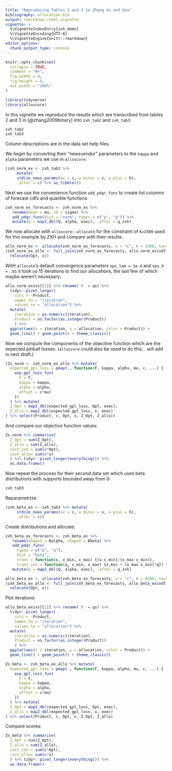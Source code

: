```yaml
---
title: "Reproducing Tables 2 and 3 in Zhang Xu and Hua"
bibliography: allocation.bib
output: rmarkdown::html_vignette
vignette: >
  %\VignetteIndexEntry{zxh_demo}
  %\VignetteEncoding{UTF-8}
  %\VignetteEngine{knitr::rmarkdown}
editor_options: 
  chunk_output_type: console
---
```


```r
knitr::opts_chunk$set(
  collapse = TRUE,
  comment = "#>",
  fig.width = 8,
  fig.height = 8,
  out.width = "100%"
)
```

```r
library(tidyverse)
library(alloscore)
```

In this vignette we reproduce the results which are transcribed from tables 2 and 3 in [@zhang2009binary] into `zxh_tab2` and `zxh_tab3`:
```r
zxh_tab2
zxh_tab3
```
Column descriptions are in the data set help files.

We begin by converting their "newsvendor" parameters to the `kappa` and `alpha` parameters we use in `alloscore`:
```r
(zxh_norm_ex <- zxh_tab2 %>% 
     mutate(
     stdize_news_params(ax = c, a_minus = v, a_plus = h),
     .after = c) %>% as_tibble())
```

Next we use the convenience function `add_pdqr_funs` to create list columns of forecast cdfs and quantile functions
```r
zxh_norm_ex_forecasts <- zxh_norm_ex %>% 
   rename(mean = mu, sd = sigma) %>% 
   add_pdqr_funs(dist = "norm", types = c("p", "q")) %>% 
   mutate(q = map2_dbl(Q, alpha, exec), .after = q_zxh)
```

We now allocate with `alloscore::allocate` for the constraint of `K=2500` used for this example by ZXH and compare with their results:
```r
allo_norm_ex <- allocate(zxh_norm_ex_forecasts, w = "c", K = 2500, target_names = "Product")
(zxh_norm_ex_allo <- full_join(zxh_norm_ex_forecasts, allo_norm_ex$xdf[[1]], by = "Product") %>% 
  relocate(Opt, x))
```

WitH `allocate`'s default convergence parameters `eps_lam = 1e-4` and `eps_K = .01` it took us 15 iterations to find our allocations, the last few of which maybe weren't necessary:
```r
allo_norm_ex$xs[[1]] %>% rename(`0` = qs) %>% 
  tidyr::pivot_longer(
    cols = -Product, 
    names_to = "iteration", 
    values_to = "allocation") %>% 
  mutate(
    iteration = as.numeric(iteration),
    Product = as.factor(as.integer(Product))
    ) %>% 
  ggplot(aes(x = iteration, y = allocation, color = Product)) + 
  geom_line() + geom_point() + theme_classic()
```

Now we compute the components of the objective function which are the expected pinball losses.
(`alloscore` could also be used to do this... will add in next draft.)
```r
(Zs_norm <- zxh_norm_ex_allo %>% mutate(
  expected_gpl_loss = pmap(., function(F, kappa, alpha, mu, c, ...) {
    exp_gpl_loss_fun(
      F = F,
      kappa = kappa,
      alpha = alpha,
      offset = c*mu)
    })
  ) %>% mutate(
  Z_Opt = map2_dbl(expected_gpl_loss, Opt, exec),
  Z_allo = map2_dbl(expected_gpl_loss, x, exec)
) %>% select(Product, c, Opt, x, Z_Opt, Z_allo))
```

And compare our objective function values:
```r
Zs_norm %>% summarise(
  Z_Opt = sum(Z_Opt),
  Z_allo = sum(Z_allo),
  cost_zxh = sum(c*Opt),
  cost_allo= sum(c*x)
  ) %>% tidyr::pivot_longer(everything()) %>%
  as.data.frame()
```

Now repeat the process for their second data set which uses beta distributions with supports bounded away from 0:

```r
zxh_tab3
```

Reparametrize:
```r
(zxh_beta_ex <- zxh_tab3 %>% mutate(
     stdize_news_params(ax = c, a_minus = v, a_plus = h),
     .after = c))
```

Create distributions and allocate:
```r
zxh_beta_ex_forecasts <- zxh_beta_ex %>% 
   rename(shape1 = Balpha, shape2 = Bbeta) %>% 
   add_pdqr_funs(
     types = c("p", "q"),
     dist = "beta",
     trans = function(x, x_min, x_max) {(x-x_min)/(x_max-x_min)},
     trans_inv = function(q, x_min, x_max) {x_min + (x_max-x_min)*q}) %>% 
   mutate(q = map2_dbl(Q, alpha, exec), .after = q_zxh)

allo_beta_ex <- allocate(zxh_beta_ex_forecasts, w = "c", K = 6500, target_names = "Product")
(zxh_beta_ex_allo <- full_join(zxh_beta_ex_forecasts, allo_beta_ex$xdf[[1]], by = "Product") %>%
  relocate(Opt, x))
```

Plot iterations:
```r
allo_beta_ex$xs[[1]] %>% rename(`0` = qs) %>% 
  tidyr::pivot_longer(
    cols = -Product, 
    names_to = "iteration", 
    values_to = "allocation") %>% 
  mutate(
    iteration = as.numeric(iteration),
    Product = as.factor(as.integer(Product))
    ) %>% 
  ggplot(aes(x = iteration, y = allocation, color = Product)) + 
  geom_line() + geom_point() + theme_classic()

Zs_beta <- zxh_beta_ex_allo %>% mutate(
  expected_gpl_loss = pmap(., function(F, kappa, alpha, mu, c, ...) {
    exp_gpl_loss_fun(
      F = F,
      kappa = kappa,
      alpha = alpha,
      offset = c*mu)
    })
  ) %>% mutate(
  Z_Opt = map2_dbl(expected_gpl_loss, Opt, exec),
  Z_allo = map2_dbl(expected_gpl_loss, x, exec)
) %>% select(Product, c, Opt, x, Z_Opt, Z_allo)
```

Compare scores:
```r
Zs_beta %>% summarise(
  Z_Opt = sum(Z_Opt),
  Z_allo = sum(Z_allo),
  cost_zxh = sum(c*Opt),
  cost_allo= sum(c*x)
  ) %>% tidyr::pivot_longer(everything()) %>%
  as.data.frame()
```
